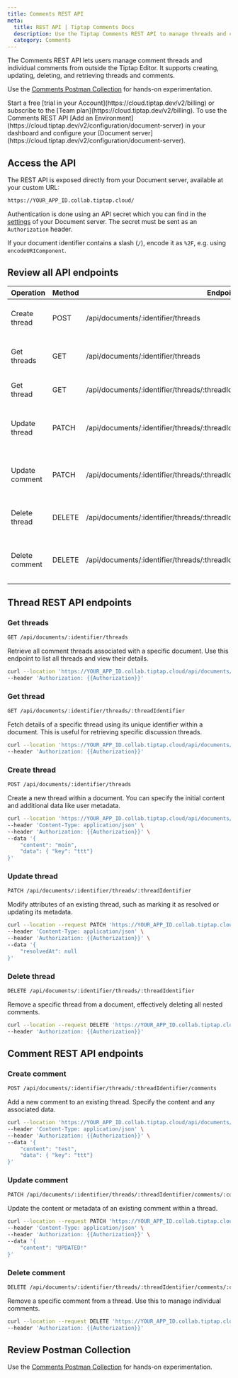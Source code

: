 ```yaml
---
title: Comments REST API
meta:
  title: REST API | Tiptap Comments Docs
  description: Use the Tiptap Comments REST API to manage threads and comments from outside the editor. More in the docs!
  category: Comments
---
```


The Comments REST API lets users manage comment threads and individual comments from outside the Tiptap Editor. It supports creating, updating, deleting, and retrieving threads and comments.

Use the [Comments Postman Collection](https://www.postman.com/docking-module-explorer-14290287/workspace/tiptap-collaboration-public/folder/33042171-01d1c110-e913-4d99-b47a-fc95aad877c9?ctx=documentation) for hands-on experimentation.

<Requirements>
    <RequirementItem label="1. Activate trial or subscribe">
        Start a free [trial in your Account](https://cloud.tiptap.dev/v2/billing) or subscribe to the [Team plan](https://cloud.tiptap.dev/v2/billing).
    </RequirementItem>
    <RequirementItem label="2. Start Document server">
        To use the Comments REST API [Add an Environment](https://cloud.tiptap.dev/v2/configuration/document-server) in your dashboard and configure your [Document server](https://cloud.tiptap.dev/v2/configuration/document-server).
    </RequirementItem>
</Requirements>

## Access the API

The REST API is exposed directly from your Document server, available at your custom URL:

```bash
https://YOUR_APP_ID.collab.tiptap.cloud/
```

Authentication is done using an API secret which you can find in
the [settings](https://cloud.tiptap.dev/v2/configuration/document-server) of your Document server. The secret must be sent as
an `Authorization` header.

If your document identifier contains a slash (`/`), encode it as `%2F`, e.g.
using `encodeURIComponent`.

## Review all API endpoints

| Operation      | Method | Endpoint                                                                         | Description                                 |
|----------------|--------|----------------------------------------------------------------------------------|---------------------------------------------|
| Create thread  | POST   | /api/documents/:identifier/threads                                               | Create a new thread within a document       |
| Get threads    | GET    | /api/documents/:identifier/threads                                               | List all threads and view their details     |
| Get thread     | GET    | /api/documents/:identifier/threads/:threadIdentifier                             | Retrieve a specific thread                  |
| Update thread  | PATCH  | /api/documents/:identifier/threads/:threadIdentifier                             | Modify attributes of an existing thread     |
| Update comment | PATCH  | /api/documents/:identifier/threads/:threadIdentifier/comments/:commentIdentifier | Update the content or metadata of a comment |
| Delete thread  | DELETE | /api/documents/:identifier/threads/:threadIdentifier                             | Remove a specific thread from a document    |
| Delete comment | DELETE | /api/documents/:identifier/threads/:threadIdentifier/comments/:commentIdentifier | Remove a specific comment from a thread     |

## Thread REST API endpoints

### Get threads

```bash
GET /api/documents/:identifier/threads
```

Retrieve all comment threads associated with a specific document. Use this endpoint to list all threads and view their details.

```bash
curl --location 'https://YOUR_APP_ID.collab.tiptap.cloud/api/documents/{document_id}/threads' \
--header 'Authorization: {{Authorization}}'
```

### Get thread

```bash
GET /api/documents/:identifier/threads/:threadIdentifier
```

Fetch details of a specific thread using its unique identifier within a document. This is useful for retrieving specific discussion threads.

```bash
curl --location 'https://YOUR_APP_ID.collab.tiptap.cloud/api/documents/{document_id}/threads/{thread_id}' \
--header 'Authorization: {{Authorization}}'
```

### Create thread

```bash
POST /api/documents/:identifier/threads
```

Create a new thread within a document. You can specify the initial content and additional data like user metadata.

```bash
curl --location 'https://YOUR_APP_ID.collab.tiptap.cloud/api/documents/{document_id}/threads' \
--header 'Content-Type: application/json' \
--header 'Authorization: {{Authorization}}' \
--data '{
    "content": "moin",
    "data": { "key": "ttt"}
}'
```

### Update thread

```bash
PATCH /api/documents/:identifier/threads/:threadIdentifier
```

Modify attributes of an existing thread, such as marking it as resolved or updating its metadata.

```bash
curl --location --request PATCH 'https://YOUR_APP_ID.collab.tiptap.cloud/api/documents/{document_id}/threads/{thread_id}' \
--header 'Content-Type: application/json' \
--header 'Authorization: {{Authorization}}' \
--data '{
    "resolvedAt": null
}'
```

### Delete thread

```bash
DELETE /api/documents/:identifier/threads/:threadIdentifier
```

Remove a specific thread from a document, effectively deleting all nested comments.

```bash
curl --location --request DELETE 'https://YOUR_APP_ID.collab.tiptap.cloud/api/documents/{document_id}/threads/{thread_id}' \
--header 'Authorization: {{Authorization}}'
```

## Comment REST API endpoints

### Create comment

```bash
POST /api/documents/:identifier/threads/:threadIdentifier/comments
```

Add a new comment to an existing thread. Specify the content and any associated data.

```bash
curl --location 'https://YOUR_APP_ID.collab.tiptap.cloud/api/documents/{document_id}/threads/{thread_id}/comments' \
--header 'Content-Type: application/json' \
--header 'Authorization: {{Authorization}}' \
--data '{
    "content": "test",
    "data": { "key": "ttt"}
}'
```

### Update comment

```bash
PATCH /api/documents/:identifier/threads/:threadIdentifier/comments/:commentIdentifier
```

Update the content or metadata of an existing comment within a thread.

```bash
curl --location --request PATCH 'https://YOUR_APP_ID.collab.tiptap.cloud/api/documents/{document_id}/threads/{thread_id}/comments/{comment_id}' \
--header 'Content-Type: application/json' \
--header 'Authorization: {{Authorization}}' \
--data '{
    "content": "UPDATED!"
}'
```

### Delete comment

```bash 
DELETE /api/documents/:identifier/threads/:threadIdentifier/comments/:commentIdentifier
```

Remove a specific comment from a thread. Use this to manage individual comments.

```bash
curl --location --request DELETE 'https://YOUR_APP_ID.collab.tiptap.cloud/api/documents/{document_id}/threads/{thread_id}/comments/{comment_id}' \
--header 'Authorization: {{Authorization}}'
```

## Review Postman Collection

Use the [Comments Postman Collection](https://www.postman.com/docking-module-explorer-14290287/workspace/tiptap-collaboration-public/folder/33042171-01d1c110-e913-4d99-b47a-fc95aad877c9?ctx=documentation) for hands-on experimentation.
